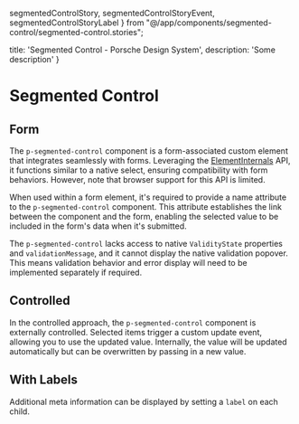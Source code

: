   segmentedControlStory,
  segmentedControlStoryEvent, segmentedControlStoryLabel
} from "@/app/components/segmented-control/segmented-control.stories";

  title: 'Segmented Control - Porsche Design System',
  description: 'Some description'
}

# Segmented Control <ComponentStatus tagName="p-segmented-control"></ComponentStatus>

<TableOfContents headings={[]} />

## Form

The `p-segmented-control` component is a form-associated custom element that integrates seamlessly with forms. Leveraging the
[ElementInternals](https://developer.mozilla.org/en-US/docs/Web/API/ElementInternals) API, it functions similar to a
native select, ensuring compatibility with form behaviors. However, note that browser support for this API is limited.

When used within a form element, it's required to provide a name attribute to the `p-segmented-control` component. This
attribute establishes the link between the component and the form, enabling the selected value to be included in the
form's data when it's submitted.

<Notification heading="Attention" heading-tag="h2" state="warning">
  The <code>p-segmented-control</code> lacks access to native <code>ValidityState</code>
  properties and <code>validationMessage</code>, and it cannot display the native validation popover. This means validation behavior
  and error display will need to be implemented separately if required.
</Notification>

<ComponentExample codeSample={segmentedControlExample} />

## Controlled

In the controlled approach, the `p-segmented-control` component is externally controlled. Selected items trigger a custom
update event, allowing you to use the updated value. Internally, the value will be updated automatically but can be
overwritten by passing in a new value.

<ComponentExample codeSample={segmentedControlExampleControlled} />

## With Labels

Additional meta information can be displayed by setting a `label` on each child.

<ComponentStory story={segmentedControlStoryLabel} />

